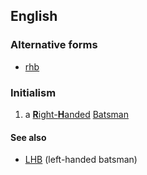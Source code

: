 ==English==

===Alternative forms===
* [[rhb]]

===Initialism===
{{rfc-header|Initialism}}
{{head|en|initialism}}

# {{label|en|cricket}} a [[right-handed|'''R'''ight-'''H'''anded]] [[batsman|Batsman]]

====See also====
* [[LHB]] (left-handed batsman)